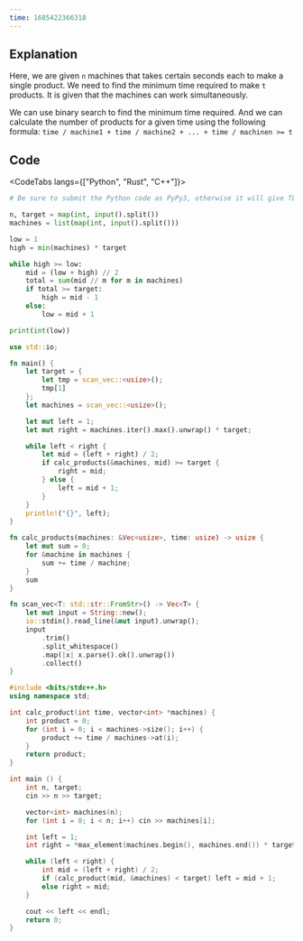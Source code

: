 ---
time: 1685422366318
---

## Explanation

Here, we are given `n` machines that takes certain seconds each to make a single product. We need to find the minimum time required to make `t` products. It is given that the machines can work simultaneously.

We can use binary search to find the minimum time required. And we can calculate the number of products for a given time using the following formula: `time / machine1 + time / machine2 + ... + time / machinen >= t`

## Code

<CodeTabs langs={["Python", "Rust", "C++"]}>

```python
# Be sure to submit the Python code as PyPy3, otherwise it will give TLE.

n, target = map(int, input().split())
machines = list(map(int, input().split()))

low = 1
high = min(machines) * target

while high >= low:
    mid = (low + high) // 2
    total = sum(mid // m for m in machines)
    if total >= target:
        high = mid - 1
    else:
        low = mid + 1

print(int(low))
```

```rust
use std::io;

fn main() {
    let target = {
        let tmp = scan_vec::<usize>();
        tmp[1]
    };
    let machines = scan_vec::<usize>();

    let mut left = 1;
    let mut right = machines.iter().max().unwrap() * target;

    while left < right {
        let mid = (left + right) / 2;
        if calc_products(&machines, mid) >= target {
            right = mid;
        } else {
            left = mid + 1;
        }
    }
    println!("{}", left);
}

fn calc_products(machines: &Vec<usize>, time: usize) -> usize {
    let mut sum = 0;
    for &machine in machines {
        sum += time / machine;
    }
    sum
}

fn scan_vec<T: std::str::FromStr>() -> Vec<T> {
    let mut input = String::new();
    io::stdin().read_line(&mut input).unwrap();
    input
        .trim()
        .split_whitespace()
        .map(|x| x.parse().ok().unwrap())
        .collect()
}
```

```cpp
#include <bits/stdc++.h>
using namespace std;

int calc_product(int time, vector<int> *machines) {
    int product = 0;
    for (int i = 0; i < machines->size(); i++) {
        product += time / machines->at(i);
    }
    return product;
}

int main () {
    int n, target;
    cin >> n >> target;

    vector<int> machines(n);
    for (int i = 0; i < n; i++) cin >> machines[i];

    int left = 1;
    int right = *max_element(machines.begin(), machines.end()) * target;

    while (left < right) {
        int mid = (left + right) / 2;
        if (calc_product(mid, &machines) < target) left = mid + 1;
        else right = mid;
    }

    cout << left << endl;
    return 0;
}
```

</CodeTabs>
